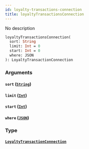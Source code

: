 ```yaml
---
id: loyalty-transactions-connection
title: loyaltyTransactionsConnection
---
```


No description

```graphql
loyaltyTransactionsConnection(
  sort: String
  limit: Int = 0
  start: Int = 0
  where: JSON
): LoyaltyTransactionConnection

```

### Arguments

#### `sort` ([`String`](/v1/scalars/string))

#### `limit` ([`Int`](/v1/scalars/int))

#### `start` ([`Int`](/v1/scalars/int))

#### `where` ([`JSON`](/v1/scalars/json))

### Type

#### [`LoyaltyTransactionConnection`](/v1/objects/loyalty-transaction-connection)
